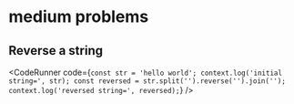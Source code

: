 
# medium problems

## Reverse a string

<CodeRunner
  code={`
    const str = 'hello world';
    context.log('initial string=', str);
    const reversed = str.split('').reverse('').join('');
    context.log('reversed string=', reversed);
`}
/>
